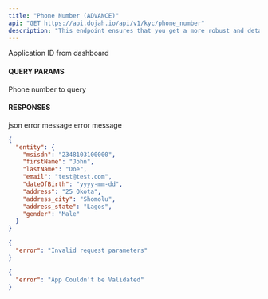 ```yaml
---
title: "Phone Number (ADVANCE)"
api: "GET https://api.dojah.io/api/v1/kyc/phone_number"
description: "This endpoint ensures that you get a more robust and detailed information of your customer's phone number"
---
```


<ParamField header="AppId" type="string" required>
  Application ID from dashboard
</ParamField>

#### QUERY PARAMS

<ParamField query="phone_number" type="string" required>
  Phone number to query
</ParamField>



#### RESPONSES

<ResponseField name="200" type="json">
 json
</ResponseField>

<ResponseField name="400" type="Object">
  <Expandable title="properties">
    <ResponseField name="error" type="string">
      error message
    </ResponseField>

  </Expandable>
</ResponseField>

<ResponseField name="401" type="Object">
  <Expandable title="properties">
    <ResponseField name="error" type="string">
      error message
    </ResponseField>

  </Expandable>
</ResponseField>


<ResponseExample>

```json 200
{
  "entity": {
    "msisdn": "2348103100000",
    "firstName": "John",
    "lastName": "Doe",
    "email": "test@test.com",
    "dateOfBirth": "yyyy-mm-dd",
    "address": "25 Okota",
    "address_city": "Shomolu",
    "address_state": "Lagos",
    "gender": "Male"
  }
}
```

```json 400
{
  "error": "Invalid request parameters"
}
```

```json 401
{
  "error": "App Couldn't be Validated"
}
```
</ResponseExample>